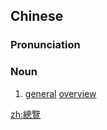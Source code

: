 {{also|总览}}
==Chinese==
{{zh-forms|s=总览}}

===Pronunciation===
{{zh-pron
|m=zǒnglǎn
|c=zung2 laam5
|cat=noun
}}

===Noun===
{{zh-noun}}

# [[general]] [[overview]]

[[zh:總覽]]